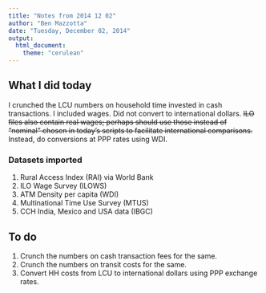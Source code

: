```yaml
---
title: "Notes from 2014 12 02"
author: "Ben Mazzotta"
date: "Tuesday, December 02, 2014"
output: 
  html_document:
    theme: "cerulean"
---
```



## What I did today

I crunched the LCU numbers on household time invested in cash transactions. I included wages. Did not convert to international dollars. ~~ILO files also contain real wages; perhaps should use those instead of "nominal" chosen in today's scripts to facilitate international comparisons.~~ Instead, do conversions at PPP rates using WDI.

### Datasets imported

1. Rural Access Index (RAI) via World Bank
2. ILO Wage Survey (ILOWS)
3. ATM Density per capita (WDI)
4. Multinational Time Use Survey (MTUS)
5. CCH India, Mexico and USA data (IBGC)

## To do

1. Crunch the numbers on cash transaction fees for the same.
2. Crunch the numbers on transit costs for the same.
3. Convert HH costs from LCU to international dollars using PPP exchange rates. 


